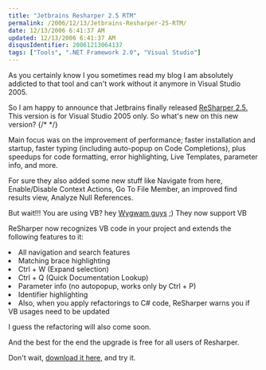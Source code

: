 ```yaml
---
title: "Jetbrains Resharper 2.5 RTM"
permalink: /2006/12/13/Jetbrains-Resharper-25-RTM/
date: 12/13/2006 6:41:37 AM
updated: 12/13/2006 6:41:37 AM
disqusIdentifier: 20061213064137
tags: ["Tools", ".NET Framework 2.0", "Visual Studio"]
---
```

As you certainly know I you sometimes read my blog I am absolutely addicted to that tool and can't work without it anymore in Visual Studio 2005.

So I am happy to announce that Jetbrains finally released [ReSharper 2.5.](http://www.jetbrains.com/resharper/) This version is for Visual Studio 2005 only. So what's new on this new version?
{/* <!-- more --> */}

Main focus was on the improvement of performance; faster installation and startup, faster typing (including auto-popup on Code Completions), plus speedups for code formatting, error highlighting, Live Templates, parameter info, and more.

For sure they also added some new stuff like Navigate from here, Enable/Disable Context Actions, Go To File Member, an improved find results view, Analyze Null References.

But wait!!! You are using VB? hey [Wygwam guys](http://www.wygwam.com/) ;) They now support VB

ReSharper now recognizes VB code in your project and extends the following features to it:
 <li>All navigation and search features  <li>Matching brace highlighting  <li>Ctrl + W (Expand selection)  <li>Ctrl + Q (Quick Documentation Lookup)  <li>Parameter info (no autopopup, works only by Ctrl + P)  <li>Identifier highlighting  <li>Also, when you apply refactorings to C# code, ReSharper warns you if VB usages need to be updated</li> 

I guess the refactoring will also come soon.

And the best for the end the upgrade is free for all users of Resharper.

Don't wait, [download it here,](http://www.jetbrains.com/resharper/download/index.html) and try it.
</li></li></li></li></li></li>
